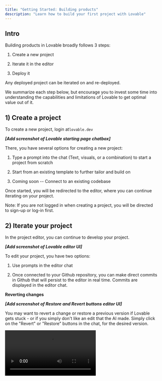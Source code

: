 ```yaml
---
title: "Getting Started: Building products"
description: "Learn how to build your first project with Lovable"
---
```


## Intro

Building products in Lovable broadly follows 3 steps:

1. Create a new project

2. Iterate it in the editor

3. Deploy it

Any deployed project can be iterated on and re-deployed.

We summarize each step below, but encourage you to invest some time into understanding the capabilities and limitations of Lovable to get optimal value out of it.

## 1) Create a project

To create a new project, login at`lovable.dev`&#x20;

***\[Add screenshot of Lovable starting page chatbox]***

There, you have several options for creating a new project:

1. Type a prompt into the chat (Text, visuals, or a combination) to start a project from scratch

2. Start from an existing template to further tailor and build on

3. Coming soon -- Connect to an existing codebase&#x20;

Once started, you will be redirected to the editor, where you can continue iterating on your project.

Note: If you are not logged in when creating a project, you will be directed to sign-up or log-in first.

## 2) Iterate your project

In the project editor, you can continue to develop your project.

***\[Add screenshot of Lovable editor UI]***

To edit your project, you have two options:

1. Use prompts in the editor chat

2. Once connected to your Github repository, you can make direct commits in Github that will persist to the editor in real time. Commits are displayed in the editor chat.

**Reverting changes**

***\[Add screenshot of Restore and Revert buttons editor UI]***

You may want to revert a change or restore a previous version if Lovable gets stuck - or if you simply don't like an edit that the AI made. Simply click on the "Revert" or "Restore" buttons in the chat, for the desired version. 

<video autoPlay controls loop playsInline src="/assets/revert.mp4">
  {" "}

  video{" "}
</video>

## 3) Deploy your project

Once you've made a project you're happy with, you can [deploy it](/features/deploy).

## *Next steps - Coming soon*

*\[Links to the different parts of the user journey steps via clickable icons and short descriptions]*

![](image.png)
